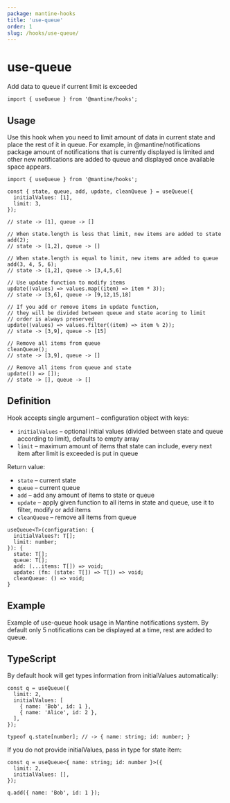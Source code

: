 ```yaml
---
package: mantine-hooks
title: 'use-queue'
order: 1
slug: /hooks/use-queue/
---
```



# use-queue

<PageHeader
  source="mantine-hooks/src/hooks/use-queue/use-queue.ts"
  docs="hooks/use-queue.mdx"
  package="@mantine/hooks"
/>

Add data to queue if current limit is exceeded

```tsx
import { useQueue } from '@mantine/hooks';
```

## Usage

Use this hook when you need to limit amount of data in current state and place the rest of it in queue.
For example, in <GatsbyLink to="/guides/notifications/">@mantine/notifications</GatsbyLink> package amount of
notifications that is currently displayed is limited and other new notifications are added to queue and displayed once
available space appears.

```tsx
import { useQueue } from '@mantine/hooks';

const { state, queue, add, update, cleanQueue } = useQueue({
  initialValues: [1],
  limit: 3,
});

// state -> [1], queue -> []

// When state.length is less that limit, new items are added to state
add(2);
// state -> [1,2], queue -> []

// When state.length is equal to limit, new items are added to queue
add(3, 4, 5, 6);
// state -> [1,2], queue -> [3,4,5,6]

// Use update function to modify items
update((values) => values.map((item) => item * 3));
// state -> [3,6], queue -> [9,12,15,18]

// If you add or remove items in update function,
// they will be divided between queue and state acoring to limit
// order is always preserved
update((values) => values.filter((item) => item % 2));
// state -> [3,9], queue -> [15]

// Remove all items from queue
cleanQueue();
// state -> [3,9], queue -> []

// Remove all items from queue and state
update(() => []);
// state -> [], queue -> []
```

## Definition

Hook accepts single argument – configuration object with keys:

- `initialValues` – optional initial values (divided between state and queue according to limit), defaults to empty array
- `limit` – maximum amount of items that state can include, every next item after limit is exceeded is put in queue

Return value:

- `state` – current state
- `queue` – current queue
- `add` – add any amount of items to state or queue
- `update` – apply given function to all items in state and queue, use it to filter, modify or add items
- `cleanQueue` – remove all items from queue

```tsx
useQueue<T>(configuration: {
  initialValues?: T[];
  limit: number;
}): {
  state: T[];
  queue: T[];
  add: (...items: T[]) => void;
  update: (fn: (state: T[]) => T[]) => void;
  cleanQueue: () => void;
}
```

## Example

Example of use-queue hook usage in <GatsbyLink to="/guides/notifications">Mantine notifications system</GatsbyLink>. By default
only 5 notifications can be displayed at a time, rest are added to queue.

<NotificationsCleanDemo noCode />

## TypeScript

By default hook will get types information from initialValues automatically:

```tsx
const q = useQueue({
  limit: 2,
  initialValues: [
    { name: 'Bob', id: 1 },
    { name: 'Alice', id: 2 },
  ],
});

typeof q.state[number]; // -> { name: string; id: number; }
```

If you do not provide initialValues, pass in type for state item:

```tsx
const q = useQueue<{ name: string; id: number }>({
  limit: 2,
  initialValues: [],
});

q.add({ name: 'Bob', id: 1 });
```
